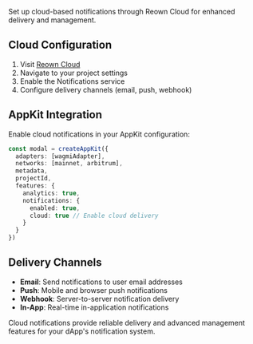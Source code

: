 Set up cloud-based notifications through Reown Cloud for enhanced delivery and management.

## Cloud Configuration

1. Visit [Reown Cloud](https://cloud.reown.com)
2. Navigate to your project settings
3. Enable the Notifications service
4. Configure delivery channels (email, push, webhook)

## AppKit Integration

Enable cloud notifications in your AppKit configuration:

```ts
const modal = createAppKit({
  adapters: [wagmiAdapter],
  networks: [mainnet, arbitrum],
  metadata,
  projectId,
  features: {
    analytics: true,
    notifications: {
      enabled: true,
      cloud: true // Enable cloud delivery
    }
  }
})
```

## Delivery Channels

- **Email**: Send notifications to user email addresses
- **Push**: Mobile and browser push notifications
- **Webhook**: Server-to-server notification delivery
- **In-App**: Real-time in-application notifications

Cloud notifications provide reliable delivery and advanced management features for your dApp's notification system.
